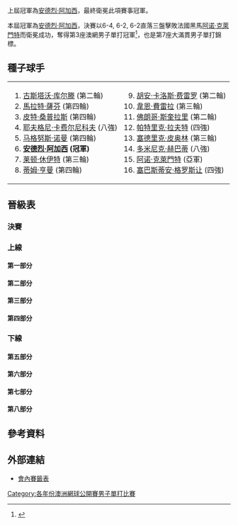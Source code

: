 {{noteTA|G1=Tennis
|1=zh-hans:圈;zh-hant:輪
|2=zh-hans:半区;zh-hant:半部;
|3=zh-hans:半决赛;zh-hk:準決賽;zh-tw:四強;
|4=zh-hans:半準决赛;zh-hk:半準決賽;zh-tw:八強;
}}

{{GrandSlamEvents|2001|澳洲網球公開賽|
 | defchamp = {{flagicon|USA}} [[安德烈·阿加西|安德烈·阿加西]]
 | champ = {{flagicon|USA}} [[安德烈·阿加西|安德烈·阿加西]]
 | runner = {{flagicon|FRA}} [[阿诺·克莱芒|阿诺·克萊門特]]
 | score = 6–4, 6–2, 6–2
}}

{{main|2001年澳大利亚网球公开赛}}

上屆冠軍為[[安德烈·阿加西|安德烈·阿加西]]，最終衛冕此項賽事冠軍。

本屆冠軍為[[安德烈·阿加西|安德烈·阿加西]]，決賽以6-4, 6-2, 6-2直落三盤擊敗法國黑馬[[阿诺·克莱芒|阿诺·克萊門特]]而衛冕成功，奪得第3座澳網男子單打冠軍<ref>{{Cite web |url=http://www.nytimes.com/2001/01/28/sports/tennis-with-a-grand-slam-title-in-sight-agassi-s-aim-is-true.html |title=TENNIS; With a Grand Slam Title in Sight, Agassi's Aim Is True - The New York Times<!-- 机器人生成的标题 --> |accessdate=2010-03-04 |archive-date=2015-05-27 |archive-url=https://web.archive.org/web/20150527174743/http://www.nytimes.com/2001/01/28/sports/tennis-with-a-grand-slam-title-in-sight-agassi-s-aim-is-true.html |dead-url=no }}</ref>，也是第7座大滿貫男子單打錦標。

==種子球手==
{|
|valign=top|
<ol>
<li> {{flagicon|BRA}} [[古斯塔沃·库尔滕|古斯塔沃·库尔滕]] (第二輪)</li>
<li> {{flagicon|RUS}} [[馬拉特·薩芬|馬拉特·薩芬]] (第四輪)</li>
<li> {{flagicon|USA}} [[皮特·桑普拉斯|皮特·桑普拉斯]] (第四輪)</li>
<li> {{flagicon|RUS}} [[耶夫格尼·卡费尔尼科夫|耶夫格尼·卡费尔尼科夫]] (八強)</li>
<li> {{flagicon|SWE}} [[马格努斯·诺曼|马格努斯·诺曼]] (第四輪)</li>
<li> {{flagicon|USA}} '''[[安德烈·阿加西|安德烈·阿加西]] (冠軍)'''</li>
<li> {{flagicon|AUS}} [[莱顿·休伊特|莱顿·休伊特]] (第三輪)</li>
<li> {{flagicon|GBR}} [[蒂姆·亨曼|蒂姆·亨曼]] (第四輪)</li>
</ol>
|valign=top|
<ol start=9>
<li> {{flagicon|ESP}} [[胡安·卡洛斯·费雷罗|胡安·卡洛斯·费雷罗]] (第二輪)</li>
<li> {{flagicon|ZAF}} [[韋恩·費雷拉|韋恩·費雷拉]] (第三輪)</li>
<li> {{flagicon|ARG}} [[佛朗哥·斯奎拉里|佛朗哥·斯奎拉里]] (第二輪)</li>
<li> {{flagicon|AUS}} [[帕特里克·拉夫特|帕特里克·拉夫特]] (四強)</li>
<li> {{flagicon|FRA}} [[塞德里克·皮奥林|塞德里克·皮奥林]] (第三輪)</li>
<li> {{flagicon|SVK}} [[多米尼克·赫巴蒂|多米尼克·赫巴蒂]] (八強)</li>
<li> {{flagicon|FRA}} [[阿诺·克莱芒|阿诺·克萊門特]] (亞軍)</li>
<li> {{flagicon|FRA}} [[塞巴斯蒂安·格罗斯让|塞巴斯蒂安·格罗斯让]] (四強)</li>
</ol>
|}

==晉級表==
{{Draw key}}
===決賽===
{{8TeamBracket-Tennis5
| RD1=八強
| RD2=四強
| RD3=決賽
| team-width=175
| RD3-team1={{flagicon|FRA}} [[阿诺·克莱芒|克萊門特]]
| RD3-seed1=15
| RD3-team2={{flagicon|USA}} '''[[安德烈·阿加西|阿加西]]'''
| RD3-seed2=6
| RD3-score1-1=4
| RD3-score2-1='''6'''
| RD3-score1-2=2
| RD3-score2-2='''6'''
| RD3-score1-3=2
| RD3-score2-3='''6'''
| RD2-team1={{flagicon|FRA}} '''[[阿诺·克莱芒|克萊門特]]'''
| RD2-seed1=15
| RD2-team2={{flagicon|FRA}} [[塞巴斯蒂安·格罗斯让|格罗斯让]]
| RD2-seed2=16
| RD2-score1-1=5
| RD2-score2-1='''7'''
| RD2-score1-2=2
| RD2-score2-2='''6'''
| RD2-score1-3='''7<sup>7</sup>'''
| RD2-score2-3=6<sup>4</sup>
| RD2-score1-4='''7'''
| RD2-score2-4=5
| RD2-score1-5='''6'''
| RD2-score2-5=2
| RD2-team3={{flagicon|USA}} '''[[安德烈·阿加西|阿加西]]'''
| RD2-seed3=6
| RD2-team4={{flagicon|AUS}} [[帕特里克·拉夫特|拉夫特]]
| RD2-seed4=12
| RD2-score3-1='''7'''
| RD2-score4-1=5
| RD2-score3-2=2
| RD2-score4-2='''6'''
| RD2-score3-3=6<sup>5</sup>
| RD2-score4-3='''7<sup>7</sup>'''
| RD2-score3-4='''6'''
| RD2-score4-4=2
| RD2-score3-5='''6'''
| RD2-score4-5=3
| RD1-team1={{flagicon|FRA}} '''[[阿诺·克莱芒|克萊門特]]'''
| RD1-seed1=15
| RD1-team2={{flagicon|RUS}} [[耶夫格尼·卡费尔尼科夫|卡费尔尼科夫]]
| RD1-seed2=4
| RD1-score1-1='''6'''
| RD1-score2-1=4
| RD1-score1-2=5
| RD1-score2-2='''7'''
| RD1-score1-3='''7<sup>7</sup>'''
| RD1-score2-3=6<sup>3</sup>
| RD1-score1-4='''7<sup>7</sup>'''
| RD1-score2-4=6<sup>3</sup>
| RD1-team3={{flagicon|FRA}} '''[[塞巴斯蒂安·格罗斯让|格罗斯让]]'''
| RD1-seed3=16
| RD1-team4={{flagicon|ESP}} [[卡洛斯·莫亞|莫亞]]
| RD1-seed4=
| RD1-score3-1='''6'''
| RD1-score4-1=1
| RD1-score3-2='''6'''
| RD1-score4-2=4
| RD1-score3-3='''6'''
| RD1-score4-3=2
| RD1-team5={{flagicon|USA}} '''[[安德烈·阿加西|阿加西]]'''
| RD1-seed5=6
| RD1-team6={{flagicon|USA}} [[托德·馬丁|馬丁]]
| RD1-seed6=
| RD1-score5-1='''7'''
| RD1-score6-1=5
| RD1-score5-2='''6'''
| RD1-score6-2=3
| RD1-score5-3='''6'''
| RD1-score6-3=4
| RD1-team7={{flagicon|AUS}} '''[[帕特里克·拉夫特|拉夫特]]'''
| RD1-seed7=12
| RD1-team8={{flagicon|SVK}} [[多米尼克·赫巴蒂|赫巴蒂]]
| RD1-seed8=14
| RD1-score7-1='''6'''
| RD1-score8-1=2
| RD1-score7-2=6<sup>4</sup>
| RD1-score8-2='''7<sup>7</sup>'''
| RD1-score7-3='''7'''
| RD1-score8-3=5
| RD1-score7-4='''6'''
| RD1-score8-4=0
}}

===上線===
====第一部分====
{{16TeamBracket-Compact-Tennis5
| RD1=第一輪
| RD2=第二輪
| RD3=第三輪
| RD4=第四輪
| RD4-team01=[[Greg_Rusedski|Rusedski]]
| RD4-seed01=
| RD4-team02='''[[阿诺·克莱芒|克萊門特]]'''
| RD4-seed02=15
| RD4-score01-1=3
| RD4-score02-1='''6'''
| RD4-score01-2=2
| RD4-score02-2='''6'''
| RD4-score01-3=5
| RD4-score02-3='''7'''
| RD3-team01='''[[Greg_Rusedski|G Rusedski]]'''
| RD3-seed01=
| RD3-team02=[[Lars_Burgsmüller|L Burgsmüller]]
| RD3-seed02=Q
| RD3-score01-1='''6'''
| RD3-score02-1=1
| RD3-score01-2='''6'''
| RD3-score02-2=2
| RD3-score01-3='''6'''
| RD3-score02-3=1
| RD3-team03=[[羅傑·費德勒|費德勒]]
| RD3-seed03=
| RD3-team04='''[[阿诺·克莱芒|克萊門特]]'''
| RD3-seed04=15
| RD3-score03-1=6<sup>5</sup>
| RD3-score04-1='''7<sup>7</sup>'''
| RD3-score03-2=4
| RD3-score04-2='''6'''
| RD3-score03-3=4
| RD3-score04-3='''6'''
| RD2-team01=[[古斯塔沃·库尔滕|庫爾登]]
| RD2-seed01=1
| RD2-team02='''[[Greg_Rusedski|G Rusedski]]'''
| RD2-seed02=
| RD2-score01-1='''6'''
| RD2-score02-1=4
| RD2-score01-2=4
| RD2-score02-2='''6'''
| RD2-score01-3=3
| RD2-score02-3='''6'''
| RD2-score01-4='''6'''
| RD2-score02-4=2
| RD2-score01-5=7
| RD2-score02-5='''9'''
| RD2-team03=[[Stefan_Koubek|S Koubek]]
| RD2-seed03=
| RD2-team04='''[[Lars_Burgsmüller|L Burgsmüller]]'''
| RD2-seed04=Q
| RD2-score03-1=6<sup>3</sup>
| RD2-score04-1='''7<sup>7</sup>'''
| RD2-score03-2=4
| RD2-score04-2='''6'''
| RD2-score03-3=3
| RD2-score04-3='''6'''
| RD2-team05=[[Nicolas_Escudé|N Escudé]]
| RD2-seed05=
| RD2-team06='''[[羅傑·費德勒|費德勒]]'''
| RD2-seed06=
| RD2-score05-1=1
| RD2-score06-1='''6'''
| RD2-score05-2=4
| RD2-score06-2='''6'''
| RD2-score05-3=4
| RD2-score06-3='''6'''
| RD2-team07=[[Alberto_Martín|A Martín]]
| RD2-seed07=
| RD2-team08='''[[阿诺·克莱芒|克萊門特]]'''
| RD2-seed08=15
| RD2-score07-1=2
| RD2-score08-1='''6'''
| RD2-score07-2=1
| RD2-score08-2='''6'''
| RD2-score07-3=1
| RD2-score08-3='''6'''
| RD1-team01={{flagicon|BRA}} '''[[古斯塔沃·库尔滕|庫爾登]]'''
| RD1-seed01=1
| RD1-team02={{flagicon|ARG}} [[Gastón_Gaudio|G Gaudio]]
| RD1-seed02=
| RD1-score01-1='''7'''
| RD1-score02-1=5
| RD1-score01-2=6<sup>6</sup>
| RD1-score02-2='''7<sup>8</sup>'''
| RD1-score01-3='''6'''
| RD1-score02-3=3
| RD1-score01-4='''7'''
| RD1-score02-4=5
| RD1-team03={{flagicon|GBR}} '''[[Greg_Rusedski|G Rusedski]]'''
| RD1-seed03=
| RD1-team04={{flagicon|ZAF}} [[Marcos_Ondruska|M Ondruska]]
| RD1-seed04=Q
| RD1-score03-1=3
| RD1-score04-1='''6'''
| RD1-score03-2='''6'''
| RD1-score04-2=3
| RD1-score03-3='''7<sup>7</sup>'''
| RD1-score04-3=6<sup>3</sup>
| RD1-score03-4='''6'''
| RD1-score04-4=2
| RD1-team05={{flagicon|AUT}} '''[[Stefan_Koubek|S Koubek]]'''
| RD1-seed05=
| RD1-team06={{flagicon|USA}} [[Jeff_Tarango|J Tarango]]
| RD1-seed06=
| RD1-score05-1=3
| RD1-score06-1='''6'''
| RD1-score05-2='''6'''
| RD1-score06-2=3
| RD1-score05-3='''6'''
| RD1-score06-3=4
| RD1-score05-4='''6'''
| RD1-score06-4=2
| RD1-team07={{flagicon|DEU}} '''[[Lars_Burgsmüller|L Burgsmüller]]'''
| RD1-seed07=Q
| RD1-team08={{flagicon|DEU}} [[Daniel_Elsner|D Elsner]]
| RD1-seed08=
| RD1-score07-1=5
| RD1-score08-1='''7'''
| RD1-score07-2=6<sup>7</sup>
| RD1-score08-2='''7<sup>9</sup>'''
| RD1-score07-3='''6'''
| RD1-score08-3=3
| RD1-score07-4='''7'''
| RD1-score08-4=5
| RD1-score07-5='''6'''
| RD1-score08-5=4
| RD1-team09={{flagicon|FRA}} '''[[Nicolas_Escudé|N Escudé]]'''
| RD1-seed09=
| RD1-team10={{flagicon|ESP}} [[Juan_Balcells|J Balcells]]
| RD1-seed10=
| RD1-score09-1='''6'''
| RD1-score10-1=3
| RD1-score09-2=3
| RD1-score10-2='''6'''
| RD1-score09-3='''7<sup>7</sup>'''
| RD1-score10-3=6<sup>5</sup>
| RD1-score09-4=5
| RD1-score10-4='''7'''
| RD1-score09-5='''6'''
| RD1-score10-5=4
| RD1-team11={{flagicon|FRA}} [[Arnaud_Di_Pasquale|A Di Pasquale]]
| RD1-seed11=
| RD1-team12={{flagicon|CHE}} '''[[羅傑·費德勒|費德勒]]'''
| RD1-seed12=
| RD1-score11-1=4
| RD1-score12-1='''6'''
| RD1-score11-2='''6'''
| RD1-score12-2=4
| RD1-score11-3=1
| RD1-score12-3='''6'''
| RD1-score11-4=4
| RD1-score12-4='''6'''
| RD1-team13={{flagicon|BEL}} [[Olivier_Rochus|O Rochus]]
| RD1-seed13=
| RD1-team14={{flagicon|ESP}} '''[[Alberto_Martín|A Martín]]'''
| RD1-seed14=
| RD1-score13-1=6
| RD1-score14-1='''6'''
| RD1-score13-2=4
| RD1-score14-2='''6'''
| RD1-score13-3=0
| RD1-score14-3='''6'''
| RD1-team15={{flagicon|ESP}} [[Tommy_Robredo|T Robredo]]
| RD1-seed15=Q
| RD1-team16={{flagicon|FRA}} '''[[阿诺·克莱芒|克萊門特]]'''
| RD1-seed16=15
| RD1-score15-1=3
| RD1-score16-1='''6'''
| RD1-score15-2=2
| RD1-score16-2='''6'''
| RD1-score15-3=5
| RD1-score16-3='''7'''
}}

====第二部分====
{{16TeamBracket-Compact-Tennis5
| RD1=第一輪
| RD2=第二輪
| RD3=第三輪
| RD4=第四輪
| RD4-team01=[[Andreas_Vinciguerra|A Vinciguerra]]
| RD4-seed01=
| RD4-team02='''[[耶夫格尼·卡费尔尼科夫|卡费尔尼科夫]]'''
| RD4-seed02=4
| RD4-score01-1=5
| RD4-score02-1='''7'''
| RD4-score01-2=5
| RD4-score02-2='''7'''
| RD4-score01-3=1
| RD4-score02-3='''6'''
| RD3-team01=[[韋恩·費雷拉|費雷拉]]
| RD3-seed01=10
| RD3-team02='''[[Andreas_Vinciguerra|A Vinciguerra]]'''
| RD3-seed02=
| RD3-score01-1=0
| RD3-score02-1='''6'''
| RD3-score01-2='''6'''
| RD3-score02-2=3
| RD3-score01-3=4
| RD3-score02-3='''6'''
| RD3-score01-4=3
| RD3-score02-4='''6'''
| RD3-team03=[[Chris_Woodruff|C Woodruff]]
| RD3-seed03=
| RD3-team04='''[[耶夫格尼·卡费尔尼科夫|卡费尔尼科夫]]'''
| RD3-seed04=4
| RD3-score03-1='''7<sup>7</sup>'''
| RD3-score04-1=6<sup>3</sup>
| RD3-score03-2=5
| RD3-score04-2='''7'''
| RD3-score03-3=2
| RD3-score04-3='''6'''
| RD3-score03-4=3
| RD3-score04-4='''6'''
| RD2-team01='''[[韋恩·費雷拉|費雷拉]]'''
| RD2-seed01=10
| RD2-team02=[[Julien_Boutter|J Boutter]]
| RD2-seed02=
| RD2-score01-1=3
| RD2-score02-1='''6'''
| RD2-score01-2='''6'''
| RD2-score02-2=2
| RD2-score01-3='''6'''
| RD2-score02-3=2
| RD2-score01-4='''6'''
| RD2-score02-4=3
| RD2-team03='''[[Andreas_Vinciguerra|A Vinciguerra]]'''
| RD2-seed03=
| RD2-team04=[[Andrei_Medvedev|A Medvedev]]
| RD2-seed04=
| RD2-score03-1='''6'''
| RD2-score04-1=3
| RD2-score03-2='''7<sup>7</sup>'''
| RD2-score04-2=6<sup>5</sup>
| RD2-score03-3='''6'''
| RD2-score04-3=2
| RD2-team05='''[[Chris_Woodruff|C Woodruff]]'''
| RD2-seed05=
| RD2-team06=[[Alexander_Popp|A Popp]]
| RD2-seed06=
| RD2-score05-1=4
| RD2-score06-1='''6'''
| RD2-score05-2='''6'''
| RD2-score06-2=3
| RD2-score05-3='''6'''
| RD2-score06-3=4
| RD2-score05-4='''6'''
| RD2-score06-4=4
| RD2-team07=[[Nicolas_Kiefer|N Kiefer]]
| RD2-seed07=
| RD2-team08='''[[耶夫格尼·卡费尔尼科夫|卡费尔尼科夫]]'''
| RD2-seed08=4
| RD2-score07-1=2
| RD2-score08-1='''6'''
| RD2-score07-2='''6'''
| RD2-score08-2=3
| RD2-score07-3='''6'''
| RD2-score08-3=3
| RD2-score07-4=3
| RD2-score08-4='''6'''
| RD2-score07-5=0
| RD2-score08-5='''6'''
| RD1-team01={{flagicon|ZAF}} '''[[韋恩·費雷拉|費雷拉]]'''
| RD1-seed01=10
| RD1-team02={{flagicon|MAR}} [[Karim_Alami|K Alami]]
| RD1-seed02=
| RD1-score01-1='''6'''
| RD1-score02-1=3
| RD1-score01-2='''7'''
| RD1-score02-2=5
| RD1-score01-3='''6'''
| RD1-score02-3=4
| RD1-team03={{flagicon|FRA}} '''[[Julien_Boutter|J Boutter]]'''
| RD1-seed03=
| RD1-team04={{flagicon|SCG}} [[Nenad_Zimonjić|N Zimonjić]]
| RD1-seed04=Q
| RD1-score03-1='''6'''
| RD1-score04-1=1
| RD1-score03-2='''6'''
| RD1-score04-2=4
| RD1-score03-3='''6'''
| RD1-score04-3=3
| RD1-team05={{flagicon|SWE}} '''[[Andreas_Vinciguerra|A Vinciguerra]]'''
| RD1-seed05=
| RD1-team06={{flagicon|ROU}} [[Adrian_Voinea|A Voinea]]
| RD1-seed06=
| RD1-score05-1='''7<sup>7</sup>'''
| RD1-score06-1=6<sup>4</sup>
| RD1-score05-2='''6'''
| RD1-score06-2=3
| RD1-score05-3='''6'''
| RD1-score06-3=2
| RD1-team07={{flagicon|FRA}} [[Nicolas_Mahut|N Mahut]]
| RD1-seed07=WC
| RD1-team08={{flagicon|UKR}} '''[[Andrei_Medvedev|A Medvedev]]'''
| RD1-seed08=
| RD1-score07-1=2
| RD1-score08-1='''6'''
| RD1-score07-2=4
| RD1-score08-2='''6'''
| RD1-score07-3='''6'''
| RD1-score08-3=2
| RD1-score07-4='''6'''
| RD1-score08-4=4
| RD1-score07-5=4
| RD1-score08-5='''6'''
| RD1-team09={{flagicon|USA}} '''[[Chris_Woodruff|C Woodruff]]'''
| RD1-seed09=
| RD1-team10={{flagicon|USA}} [[Jan-Michael_Gambill|J-M Gambill]]
| RD1-seed10=
| RD1-score09-1='''6'''
| RD1-score10-1=3
| RD1-score09-2=4
| RD1-score10-2='''6'''
| RD1-score09-3=4
| RD1-score10-3='''6'''
| RD1-score09-4='''7'''
| RD1-score10-4=5
| RD1-score09-5='''6'''
| RD1-score10-5=3
| RD1-team11={{flagicon|DEU}} '''[[Alexander_Popp|A Popp]]'''
| RD1-seed11=
| RD1-team12={{flagicon|THA}} [[Paradorn_Srichaphan|P Srichaphan]]
| RD1-seed12=
| RD1-score11-1=3
| RD1-score12-1='''6'''
| RD1-score11-2='''6'''
| RD1-score12-2=4
| RD1-score11-3='''6'''
| RD1-score12-3=1
| RD1-score11-4=3
| RD1-score12-4='''6'''
| RD1-score11-5='''6'''
| RD1-score12-5=2
| RD1-team13={{flagicon|DEU}} '''[[Nicolas_Kiefer|N Kiefer]]'''
| RD1-seed13=
| RD1-team14={{flagicon|ZWE}} [[Wayne_Black|W Black]]
| RD1-seed14=
| RD1-score13-1='''6'''
| RD1-score14-1=3
| RD1-score13-2='''7'''
| RD1-score14-2=5
| RD1-score13-3='''6'''
| RD1-score14-3=2
| RD1-team15={{flagicon|DEU}} [[Jens_Knippschild|J Knippschild]]
| RD1-seed15=
| RD1-team16={{flagicon|RUS}} '''[[耶夫格尼·卡费尔尼科夫|卡费尔尼科夫]]'''
| RD1-seed16=4
| RD1-score15-1=1
| RD1-score16-1='''6'''
| RD1-score15-2=4
| RD1-score16-2='''6'''
| RD1-score15-3=2
| RD1-score16-3='''6'''
}}

====第三部分====
{{16TeamBracket-Compact-Tennis5
| RD1=第一輪
| RD2=第二輪
| RD3=第三輪
| RD4=第四輪
| RD4-team01=[[马格努斯·诺曼|诺曼]]
| RD4-seed01=5
| RD4-team02='''[[塞巴斯蒂安·格罗斯让|格罗斯让]]'''
| RD4-seed02=16
| RD4-score01-1=6<sup>7</sup>
| RD4-score02-1='''7<sup>9</sup>'''
| RD4-score01-2=3
| RD4-score02-2='''6'''
| RD4-score01-3='''6'''
| RD4-score02-3=0
| RD4-score01-4=4
| RD4-score02-4='''6'''
| RD3-team01='''[[马格努斯·诺曼|诺曼]]'''
| RD3-seed01=5
| RD3-team02=[[Álex_Calatrava|Á Calatrava]]
| RD3-seed02=
| RD3-score01-1='''7<sup>7</sup>'''
| RD3-score02-1=6<sup>2</sup>
| RD3-score01-2=3
| RD3-score02-2='''6'''
| RD3-score01-3='''7<sup>7</sup>'''
| RD3-score02-3=6<sup>2</sup>
| RD3-score01-4='''6'''
| RD3-score02-4=3
| RD3-team03=[[Thomas_Johansson|T Johansson]]
| RD3-seed03=
| RD3-team04='''[[塞巴斯蒂安·格罗斯让|格罗斯让]]'''
| RD3-seed04=16
| RD3-score03-1=4
| RD3-score04-1='''6'''
| RD3-score03-2=1
| RD3-score04-2='''6'''
| RD3-score03-3=4
| RD3-score04-3='''6'''
| RD2-team01='''[[马格努斯·诺曼|诺曼]]'''
| RD2-seed01=5
| RD2-team02=[[Fabrice_Santoro|F Santoro]]
| RD2-seed02=
| RD2-score01-1='''7<sup>8</sup>'''
| RD2-score02-1=6<sup>6</sup>
| RD2-score01-2='''6'''
| RD2-score02-2=3
| RD2-score01-3='''6'''
| RD2-score02-3=0
| RD2-team03=[[Guillermo_Coria|G Coria]]
| RD2-seed03=
| RD2-team04='''[[Álex_Calatrava|Á Calatrava]]'''
| RD2-seed04=
| RD2-score03-1=4
| RD2-score04-1='''6'''
| RD2-score03-2=3
| RD2-score04-2='''6'''
| RD2-score03-3='''6'''
| RD2-score04-3=3
| RD2-score03-4=2
| RD2-score04-4='''6'''
| RD2-team05=[[Gianluca_Pozzi|G Pozzi]]
| RD2-seed05=
| RD2-team06='''[[Thomas_Johansson|T Johansson]]'''
| RD2-seed06=
| RD2-score05-1=6<sup>1</sup>
| RD2-score06-1='''7<sup>7</sup>'''
| RD2-score05-2=5
| RD2-score06-2='''7'''
| RD2-score05-3=3
| RD2-score06-3='''6'''
| RD2-team07=[[Jan_Siemerink|J Siemerink]]
| RD2-seed07=
| RD2-team08='''[[塞巴斯蒂安·格罗斯让|格罗斯让]]'''
| RD2-seed08=16
| RD2-score07-1=3
| RD2-score08-1='''6'''
| RD2-score07-2=0
| RD2-score08-2='''6'''
| RD2-score07-3=4
| RD2-score08-3='''6'''
| RD1-team01={{flagicon|SWE}} '''[[马格努斯·诺曼|诺曼]]'''
| RD1-seed01=5
| RD1-team02={{flagicon|FRA}} [[Stéphane_Huet|S Huet]]
| RD1-seed02=
| RD1-score01-1=1
| RD1-score02-1='''6'''
| RD1-score01-2='''7'''
| RD1-score02-2=5
| RD1-score01-3='''6'''
| RD1-score02-3=1
| RD1-score01-4='''7<sup>7</sup>'''
| RD1-score02-4=6<sup>5</sup>
| RD1-team03={{flagicon|USA}} [[張德培|張德培]]
| RD1-seed03=
| RD1-team04={{flagicon|FRA}} '''[[Fabrice_Santoro|F Santoro]]'''
| RD1-seed04=
| RD1-score03-1=5
| RD1-score04-1='''7'''
| RD1-score03-2='''6'''
| RD1-score04-2=4
| RD1-score03-3=3
| RD1-score04-3='''6'''
| RD1-score03-4=4
| RD1-score04-4='''6'''
| RD1-team05={{flagicon|ARG}} '''[[Guillermo_Coria|G Coria]]'''
| RD1-seed05=
| RD1-team06={{flagicon|CHL}} [[Fernando_González|F González]]
| RD1-seed06=
| RD1-score05-1=4
| RD1-score06-1='''6'''
| RD1-score05-2='''7<sup>7</sup>'''
| RD1-score06-2=6<sup>5</sup>
| RD1-score05-3='''6'''
| RD1-score06-3=4
| RD1-score05-4='''6'''
| RD1-score06-4=4
| RD1-team07={{flagicon|RUS}} [[Andrei_Stoliarov|A Stoliarov]]
| RD1-seed07=Q
| RD1-team08={{flagicon|ESP}} '''[[Álex_Calatrava|Á Calatrava]]'''
| RD1-seed08=
| RD1-score07-1=3
| RD1-score08-1='''6'''
| RD1-score07-2=2
| RD1-score08-2='''6'''
| RD1-score07-3='''6'''
| RD1-score08-3=3
| RD1-score07-4=4
| RD1-score08-4='''6'''
| RD1-team09={{flagicon|ITA}} '''[[Gianluca_Pozzi|G Pozzi]]'''
| RD1-seed09=
| RD1-team10={{flagicon|USA}} [[Alex_O'Brien|A O'Brien]]
| RD1-seed10=Q
| RD1-score09-1=1
| RD1-score10-1='''6'''
| RD1-score09-2='''7<sup>9</sup>'''
| RD1-score10-2=6<sup>7</sup>
| RD1-score09-3='''6'''
| RD1-score10-3=4
| RD1-score09-4='''6'''
| RD1-score10-4=2
| RD1-team11={{flagicon|DEU}} [[Tomas_Behrend|T Behrend]]
| RD1-seed11=Q
| RD1-team12={{flagicon|SWE}} '''[[Thomas_Johansson|T Johansson]]'''
| RD1-seed12=
| RD1-score11-1=1
| RD1-score12-1='''6'''
| RD1-score11-2=2
| RD1-score12-2='''6'''
| RD1-score11-3=0
| RD1-score12-3='''6'''
| RD1-team13={{flagicon|NLD}} '''[[Jan_Siemerink|J Siemerink]]'''
| RD1-seed13=
| RD1-team14={{flagicon|NLD}} [[Sjeng_Schalken|S Schalken]]
| RD1-seed14=
| RD1-score13-1=2
| RD1-score14-1='''6'''
| RD1-score13-2='''6'''
| RD1-score14-2=3
| RD1-score13-3='''6'''
| RD1-score14-3=4
| RD1-score13-4=3
| RD1-score14-4='''6'''
| RD1-score13-5='''6'''
| RD1-score14-5=3
| RD1-team15={{flagicon|HRV}} [[Ivan_Ljubičić|I Ljubičić]]
| RD1-seed15=
| RD1-team16={{flagicon|FRA}} '''[[塞巴斯蒂安·格罗斯让|格罗斯让]]'''
| RD1-seed16=16
| RD1-score15-1=0
| RD1-score16-1='''6'''
| RD1-score15-2=6<sup>6</sup>
| RD1-score16-2='''7<sup>8</sup>'''
| RD1-score15-3=4
| RD1-score16-3='''6'''
}}

====第四部分====
{{16TeamBracket-Compact-Tennis5
| RD1=第一輪
| RD2=第二輪
| RD3=第三輪
| RD4=第四輪
| RD4-team01=[[Rainer_Schüttler|R Schüttler]]
| RD4-seed01=
| RD4-team02='''[[卡洛斯·莫亞|莫亞]]'''
| RD4-seed02=
| RD4-score01-1=6<sup>2</sup>
| RD4-score02-1='''7<sup>7</sup>'''
| RD4-score01-2=3
| RD4-score02-2='''6'''
| RD4-score01-3=4
| RD4-score02-3='''6'''
| RD3-team01=[[Daniel_Nestor|D Nestor]]
| RD3-seed01=
| RD3-team02='''[[Rainer_Schüttler|R Schüttler]]'''
| RD3-seed02=
| RD3-score01-1=4
| RD3-score02-1='''6'''
| RD3-score01-2=2
| RD3-score02-2='''6'''
| RD3-score01-3=5
| RD3-score02-3='''7'''
| RD3-team03='''[[卡洛斯·莫亞|莫亞]]'''
| RD3-seed03=
| RD3-team04=[[莱顿·休伊特|休伊特]]
| RD3-seed04=7
| RD3-score03-1=4
| RD3-score04-1='''6'''
| RD3-score03-2='''6'''
| RD3-score04-2=1
| RD3-score03-3=5
| RD3-score04-3='''7'''
| RD3-score03-4='''6'''
| RD3-score04-4=2
| RD3-score03-5='''7'''
| RD3-score04-5=5
| RD2-team01=[[佛朗哥·斯奎拉里|斯奎拉里]]
| RD2-seed01=11
| RD2-team02='''[[Daniel_Nestor|D Nestor]]'''
| RD2-seed02=
| RD2-score01-1='''6'''
| RD2-score02-1=3
| RD2-score01-2=2
| RD2-score02-2='''6'''
| RD2-score01-3=4
| RD2-score02-3='''6'''
| RD2-score01-4=5
| RD2-score02-4='''7'''
| RD2-team03='''[[Rainer_Schüttler|R Schüttler]]'''
| RD2-seed03=
| RD2-team04=[[Sargis_Sargsian|S Sargsian]]
| RD2-seed04=
| RD2-score03-1='''6'''
| RD2-score04-1=3
| RD2-score03-2='''7'''
| RD2-score04-2=5
| RD2-score03-3=4
| RD2-score04-3='''6'''
| RD2-score03-4='''6'''
| RD2-score04-4=4
| RD2-team05='''[[卡洛斯·莫亞|莫亞]]'''
| RD2-seed05=
| RD2-team06=[[Marc_Rosset|M Rosset]]
| RD2-seed06=
| RD2-score05-1='''6'''
| RD2-score06-1=2
| RD2-score05-2='''6'''
| RD2-score06-2=1
| RD2-score05-3='''6'''
| RD2-score06-3=3
| RD2-team07=[[Tommy_Haas|T Haas]]
| RD2-seed07=
| RD2-team08='''[[莱顿·休伊特|休伊特]]'''
| RD2-seed08=7
| RD2-score07-1=5
| RD2-score08-1='''7'''
| RD2-score07-2=6<sup>5</sup>
| RD2-score08-2='''7<sup>7</sup>'''
| RD2-score07-3=4
| RD2-score08-3='''6'''
| RD1-team01={{flagicon|ARG}} '''[[佛朗哥·斯奎拉里|斯奎拉里]]'''
| RD1-seed01=11
| RD1-team02={{flagicon|ESP}} [[David_Sánchez_(tennis)|D Sánchez]]
| RD1-seed02=
| RD1-score01-1='''6'''
| RD1-score02-1=3
| RD1-score01-2='''6'''
| RD1-score02-2=4
| RD1-score01-3='''6'''
| RD1-score02-3=2
| RD1-team03={{flagicon|CAN}} '''[[Daniel_Nestor|D Nestor]]'''
| RD1-seed03=
| RD1-team04={{flagicon|ESP}} [[Félix_Mantilla_Botella|F Mantilla]]
| RD1-seed04=
| RD1-score03-1=2
| RD1-score04-1='''6'''
| RD1-score03-2='''6'''
| RD1-score04-2=3
| RD1-score03-3='''6'''
| RD1-score04-3=2
| RD1-score03-4='''6'''
| RD1-score04-4=4
| RD1-team05={{flagicon|DEU}} '''[[Rainer_Schüttler|R Schüttler]]'''
| RD1-seed05=
| RD1-team06={{flagicon|SVK}} [[Ladislav_Švarc|L Švarc]]
| RD1-seed06=Q
| RD1-score05-1='''7'''
| RD1-score06-1=5
| RD1-score05-2=4
| RD1-score06-2='''6'''
| RD1-score05-3='''7<sup>7</sup>'''
| RD1-score06-3=6<sup>4</sup>
| RD1-score05-4='''6'''
| RD1-score06-4=4
| RD1-team07={{flagicon|SCG}} [[Dejan_Petrović|D Petrović]]
| RD1-seed07=WC
| RD1-team08={{flagicon|ARM}} '''[[Sargis_Sargsian|S Sargsian]]'''
| RD1-seed08=
| RD1-score07-1=1
| RD1-score08-1='''6'''
| RD1-score07-2='''6'''
| RD1-score08-2=1
| RD1-score07-3=0
| RD1-score08-3='''6'''
| RD1-score07-4=3
| RD1-score08-4='''6'''
| RD1-team09={{flagicon|ESP}} '''[[卡洛斯·莫亞|莫亞]]'''
| RD1-seed09=
| RD1-team10={{flagicon|CHL}} [[Marcelo_Ríos|M Ríos]]
| RD1-seed10=
| RD1-score09-1='''6'''
| RD1-score10-1=3
| RD1-score09-2='''6'''
| RD1-score10-2=3
| RD1-score09-3='''6'''
| RD1-score10-3=2
| RD1-team11={{flagicon|DEU}} [[Christian_Vinck|C Vinck]]
| RD1-seed11=
| RD1-team12={{flagicon|CHE}} '''[[Marc_Rosset|M Rosset]]'''
| RD1-seed12=
| RD1-score11-1=3
| RD1-score12-1='''6'''
| RD1-score11-2='''6'''
| RD1-score12-2=1
| RD1-score11-3=6<sup>3</sup>
| RD1-score12-3='''7<sup>7</sup>'''
| RD1-team13={{flagicon|CHL}} [[Nicolás_Massú|N Massú]]
| RD1-seed13=
| RD1-team14={{flagicon|DEU}} '''[[Tommy_Haas|T Haas]]'''
| RD1-seed14=
| RD1-score13-1=3
| RD1-score14-1='''6'''
| RD1-score13-2=1
| RD1-score14-2='''6'''
| RD1-score13-3=1
| RD1-score14-3='''6'''
| RD1-team15={{flagicon|SWE}} [[Jonas_Björkman|J Björkman]]
| RD1-seed15=
| RD1-team16={{flagicon|AUS}} '''[[莱顿·休伊特|休伊特]]'''
| RD1-seed16=7
| RD1-score15-1=5
| RD1-score16-1='''7'''
| RD1-score15-2='''6'''
| RD1-score16-2=4
| RD1-score15-3='''6'''
| RD1-score16-3=2
| RD1-score15-4=3
| RD1-score16-4='''6'''
| RD1-score15-5=2
| RD1-score16-5='''6'''
}}

===下線===
====第五部分====
{{16TeamBracket-Compact-Tennis5
| RD1=第一輪
| RD2=第二輪
| RD3=第三輪
| RD4=第四輪
| RD4-team01='''[[安德烈·阿加西|阿加西]]'''
| RD4-seed01=6
| RD4-team02=[[Andrew_Ilie|A Ilie]]
| RD4-seed02=
| RD4-score01-1=6<sup>1</sup>
| RD4-score02-1='''7<sup>7</sup>'''
| RD4-score01-2='''6'''
| RD4-score02-2=3
| RD4-score01-3='''6'''
| RD4-score02-3=0
| RD4-score01-4='''6'''
| RD4-score02-4=3
| RD3-team01='''[[安德烈·阿加西|阿加西]]'''
| RD3-seed01=6
| RD3-team02=[[David_Prinosil|D Prinosil]]
| RD3-seed02=
| RD3-score01-1='''7<sup>13</sup>'''
| RD3-score02-1=6<sup>11</sup>
| RD3-score01-2='''5'''
| RD3-score02-2=0
| RD3-score02-3=r
| RD3-team03=[[Mikhail_Youzhny|M Youzhny]]
| RD3-seed03=
| RD3-team04='''[[Andrew_Ilie|A Ilie]]'''
| RD3-seed04=
| RD3-score03-1=6<sup>3</sup>
| RD3-score04-1='''7<sup>7</sup>'''
| RD3-score03-2=4
| RD3-score04-2='''6'''
| RD3-score03-3=2
| RD3-score04-3='''6'''
| RD2-team01='''[[安德烈·阿加西|阿加西]]'''
| RD2-seed01=6
| RD2-team02=[[Paul_Goldstein|P Goldstein]]
| RD2-seed02=
| RD2-score01-1='''6'''
| RD2-score02-1=1
| RD2-score01-2='''6'''
| RD2-score02-2=3
| RD2-score01-3='''6'''
| RD2-score02-3=1
| RD2-team03=[[Cecil_Mamiit|C Mamiit]]
| RD2-seed03=
| RD2-team04='''[[David_Prinosil|D Prinosil]]'''
| RD2-seed04=
| RD2-score03-1='''6'''
| RD2-score04-1=4
| RD2-score03-2='''6'''
| RD2-score04-2=3
| RD2-score03-3=2
| RD2-score04-3='''6'''
| RD2-score03-4=3
| RD2-score04-4='''6'''
| RD2-score03-5=2
| RD2-score04-5='''6'''
| RD2-team05='''[[Mikhail_Youzhny|M Youzhny]]'''
| RD2-seed05=
| RD2-team06=[[Mariano_Zabaleta|M Zabaleta]]
| RD2-seed06=
| RD2-score05-1=5
| RD2-score06-1='''7'''
| RD2-score05-2='''7<sup>7</sup>'''
| RD2-score06-2=6<sup>3</sup>
| RD2-score05-3='''6'''
| RD2-score06-3=2
| RD2-score05-4='''6'''
| RD2-score06-4=4
| RD2-team07='''[[Andrew_Ilie|A Ilie]]'''
| RD2-seed07=
| RD2-team08=[[Juan_Carlos_Ferrero|JC Ferrero]]
| RD2-seed08=9
| RD2-score07-1=3
| RD2-score08-1='''6'''
| RD2-score07-2='''6'''
| RD2-score08-2=2
| RD2-score07-3='''6'''
| RD2-score08-3=1
| RD2-score07-4=1
| RD2-score08-4='''6'''
| RD2-score07-5='''6'''
| RD2-score08-5=2
| RD1-team01={{flagicon|USA}} '''[[安德烈·阿加西|阿加西]]'''
| RD1-seed01=6
| RD1-team02={{flagicon|CZE}} [[Jiří_Vaněk_(tennis)|J Vaněk]]
| RD1-seed02=
| RD1-score01-1='''6'''
| RD1-score02-1=0
| RD1-score01-2='''7'''
| RD1-score02-2=5
| RD1-score01-3='''6'''
| RD1-score02-3=3
| RD1-team03={{flagicon|ESP}} [[German_Puentes|G Puentes]]
| RD1-seed03=
| RD1-team04={{flagicon|USA}} '''[[Paul_Goldstein|P Goldstein]]'''
| RD1-seed04=
| RD1-score03-1='''6'''
| RD1-score04-1=4
| RD1-score03-2=4
| RD1-score04-2='''6'''
| RD1-score03-3=2
| RD1-score04-3='''6'''
| RD1-score03-4=1
| RD1-score04-4='''6'''
| RD1-team05={{flagicon|AUS}} [[Matthew_Breen|M Breen]]
| RD1-seed05=
| RD1-team06={{flagicon|PHL}} '''[[Cecil_Mamiit|C Mamiit]]'''
| RD1-seed06=
| RD1-score05-1='''6'''
| RD1-score06-1=1
| RD1-score05-2=4
| RD1-score06-2='''6'''
| RD1-score05-3='''6'''
| RD1-score06-3=4
| RD1-score05-4=3
| RD1-score06-4='''6'''
| RD1-score05-5=4
| RD1-score06-5='''6'''
| RD1-team07={{flagicon|ESP}} [[Sergi_Bruguera|S Bruguera]]
| RD1-seed07=
| RD1-team08={{flagicon|DEU}} '''[[David_Prinosil|D Prinosil]]'''
| RD1-seed08=
| RD1-score07-1=5
| RD1-score08-1='''7'''
| RD1-score07-2=1
| RD1-score08-2='''6'''
| RD1-score07-3='''6'''
| RD1-score08-3=1
| RD1-score07-4='''6'''
| RD1-score08-4=2
| RD1-score07-5=1
| RD1-score08-5='''6'''
| RD1-team09={{flagicon|ESP}} [[Jacobo_Díaz|J Díaz]]
| RD1-seed09=
| RD1-team10={{flagicon|RUS}} '''[[Mikhail_Youzhny|M Youzhny]]'''
| RD1-seed10=
| RD1-score09-1=1
| RD1-score10-1='''6'''
| RD1-score09-2=1
| RD1-score10-2='''6'''
| RD1-score09-3=4
| RD1-score10-3='''6'''
| RD1-team11={{flagicon|ARG}} '''[[Mariano_Zabaleta|M Zabaleta]]'''
| RD1-seed11=
| RD1-team12={{flagicon|AUS}} [[Todd_Woodbridge|T Woodbridge]]
| RD1-seed12=WC
| RD1-score11-1='''6'''
| RD1-score12-1=4
| RD1-score11-2='''6'''
| RD1-score12-2=2
| RD1-score11-3=5
| RD1-score12-3='''7'''
| RD1-score11-4=2
| RD1-score12-4='''6'''
| RD1-score11-5='''6'''
| RD1-score12-5=4
| RD1-team13={{flagicon|NLD}} [[Peter_Wessels|P Wessels]]
| RD1-seed13=Q
| RD1-team14={{flagicon|AUS}} '''[[Andrew_Ilie|A Ilie]]'''
| RD1-seed14=
| RD1-score13-1=3
| RD1-score14-1='''6'''
| RD1-score13-2=4
| RD1-score14-2='''6'''
| RD1-score13-3='''6'''
| RD1-score14-3=3
| RD1-score13-4=4
| RD1-score14-4='''6'''
| RD1-team15={{flagicon|AUS}} [[Alun_Jones_(tennis)|A Jones]]
| RD1-seed15=WC
| RD1-team16={{flagicon|ESP}} '''[[Juan_Carlos_Ferrero|JC Ferrero]]'''
| RD1-seed16=9
| RD1-score15-1=3
| RD1-score16-1='''6'''
| RD1-score15-2=6<sup>3</sup>
| RD1-score16-2='''7<sup>7</sup>'''
| RD1-score15-3=2
| RD1-score16-3='''6'''
}}

====第六部分====
{{16TeamBracket-Compact-Tennis5
| RD1=第一輪
| RD2=第二輪
| RD3=第三輪
| RD4=第四輪
| RD4-team01='''[[托德·馬丁|馬丁]]'''
| RD4-seed01=
| RD4-team02=[[皮特·桑普拉斯|桑普拉斯]]
| RD4-seed02=3
| RD4-score01-1=6<sup>2</sup>
| RD4-score02-1='''7<sup>7</sup>'''
| RD4-score01-2='''6'''
| RD4-score02-2=3
| RD4-score01-3='''6'''
| RD4-score02-3=4
| RD4-score01-4='''6'''
| RD4-score02-4=4
| RD3-team01=[[塞德里克·皮奥林|皮奥林]]
| RD3-seed01=13
| RD3-team02='''[[托德·馬丁|馬丁]]'''
| RD3-seed02=
| RD3-score01-1=4
| RD3-score02-1='''6'''
| RD3-score01-2='''6'''
| RD3-score02-2=3
| RD3-score01-3=3
| RD3-score02-3='''6'''
| RD3-score01-4=4
| RD3-score02-4='''6'''
| RD3-team03=[[Juan_Ignacio_Chela|JI Chela]]
| RD3-seed03=
| RD3-team04='''[[皮特·桑普拉斯|桑普拉斯]]'''
| RD3-seed04=3
| RD3-score03-1=4
| RD3-score04-1='''6'''
| RD3-score03-2='''6'''
| RD3-score04-2=4
| RD3-score03-3='''6'''
| RD3-score04-3=4
| RD3-score03-4=5
| RD3-score04-4='''7'''
| RD3-score03-5=2
| RD3-score04-5='''6'''
| RD2-team01='''[[塞德里克·皮奥林|皮奥林]]'''
| RD2-seed01=13
| RD2-team02=[[Ctislav_Doseděl|C Doseděl]]
| RD2-seed02=
| RD2-score01-1='''7<sup>8</sup>'''
| RD2-score02-1=6<sup>6</sup>
| RD2-score01-2=1
| RD2-score02-2='''6'''
| RD2-score01-3='''6'''
| RD2-score02-3=4
| RD2-score01-4='''6'''
| RD2-score02-4=4
| RD2-team03=[[Agustín_Calleri|A Calleri]]
| RD2-seed03=
| RD2-team04='''[[托德·馬丁|馬丁]]'''
| RD2-seed04=
| RD2-score03-1='''6'''
| RD2-score04-1=1
| RD2-score03-2=6<sup>5</sup>
| RD2-score04-2='''7<sup>7</sup>'''
| RD2-score03-3=6<sup>7</sup>
| RD2-score04-3='''7<sup>9</sup>'''
| RD2-score03-4='''6'''
| RD2-score04-4=4
| RD2-score03-5=2
| RD2-score04-5='''6'''
| RD2-team05='''[[Juan_Ignacio_Chela|JI Chela]]'''
| RD2-seed05=
| RD2-team06=[[Harel_Levy|H Levy]]
| RD2-seed06=
| RD2-score05-1='''6'''
| RD2-score06-1=2
| RD2-score05-2='''6'''
| RD2-score06-2=2
| RD2-score05-3='''6'''
| RD2-score06-3=3
| RD2-team07=[[Bohdan_Ulihrach|B Ulihrach]]
| RD2-seed07=
| RD2-team08='''[[皮特·桑普拉斯|桑普拉斯]]'''
| RD2-seed08=3
| RD2-score07-1=6<sup>5</sup>
| RD2-score08-1='''7<sup>7</sup>'''
| RD2-score07-2=6<sup>5</sup>
| RD2-score08-2='''7<sup>7</sup>'''
| RD2-score07-3='''6'''
| RD2-score08-3=4
| RD2-score07-4=5
| RD2-score08-4='''7'''
| RD1-team01={{flagicon|FRA}} '''[[塞德里克·皮奥林|皮奥林]]'''
| RD1-seed01=13
| RD1-team02={{flagicon|ITA}} [[Davide_Sanguinetti|D Sanguinetti]]
| RD1-seed02=
| RD1-score01-1='''7<sup>7</sup>'''
| RD1-score02-1=6<sup>3</sup>
| RD1-score01-2='''6'''
| RD1-score02-2=4
| RD1-score01-3='''6'''
| RD1-score02-3=2
| RD1-team03={{flagicon|CZE}} '''[[Ctislav_Doseděl|C Doseděl]]'''
| RD1-seed03=
| RD1-team04={{flagicon|ESP}} [[Albert_Portas|A Portas]]
| RD1-seed04=
| RD1-score03-1='''7<sup>7</sup>'''
| RD1-score04-1=6<sup>2</sup>
| RD1-score03-2='''6'''
| RD1-score04-2=2
| RD1-score03-3=4
| RD1-score04-3='''6'''
| RD1-score03-4=3
| RD1-score04-4='''6'''
| RD1-score03-5='''6'''
| RD1-score04-5=3
| RD1-team05={{flagicon|AUS}} [[Jason_Stoltenberg|J Stoltenberg]]
| RD1-seed05=
| RD1-team06={{flagicon|ARG}} '''[[Agustín_Calleri|A Calleri]]'''
| RD1-seed06=
| RD1-score05-1=6<sup>3</sup>
| RD1-score06-1='''7<sup>7</sup>'''
| RD1-score05-2=4
| RD1-score06-2='''6'''
| RD1-score05-3=6<sup>1</sup>
| RD1-score06-3='''7<sup>7</sup>'''
| RD1-team07={{flagicon|ZWE}} [[Byron_Black|B Black]]
| RD1-seed07=
| RD1-team08={{flagicon|USA}} '''[[托德·馬丁|馬丁]]'''
| RD1-seed08=
| RD1-score07-1=5
| RD1-score08-1='''7'''
| RD1-score07-2=4
| RD1-score08-2='''6'''
| RD1-score07-3=3
| RD1-score08-3='''6'''
| RD1-team09={{flagicon|ARG}} '''[[Juan_Ignacio_Chela|JI Chela]]'''
| RD1-seed09=
| RD1-team10={{flagicon|JPN}} [[Takao_Suzuki|T Suzuki]]
| RD1-seed10=WC
| RD1-score09-1='''6'''
| RD1-score10-1=3
| RD1-score09-2='''6'''
| RD1-score10-2=1
| RD1-score09-3=5<sup>0</sup>
| RD1-score10-3='''7<sup>7</sup>'''
| RD1-score09-4='''7<sup>7</sup>'''
| RD1-score10-4=6<sup>4</sup>
| RD1-team11={{flagicon|ESP}} [[Fernando_Vicente|F Vicente]]
| RD1-seed11=
| RD1-team12={{flagicon|ISR}} '''[[Harel_Levy|H Levy]]'''
| RD1-seed12=
| RD1-score11-1='''6'''
| RD1-score12-1=4
| RD1-score11-2=3
| RD1-score12-2='''6'''
| RD1-score11-3=3
| RD1-score12-3='''6'''
| RD1-score11-4=1
| RD1-score12-4='''6'''
| RD1-team13={{flagicon|BLR}} [[Vladimir_Voltchkov|V Voltchkov]]
| RD1-seed13=
| RD1-team14={{flagicon|CZE}} '''[[Bohdan_Ulihrach|B Ulihrach]]'''
| RD1-seed14=
| RD1-score13-1='''6'''
| RD1-score14-1=4
| RD1-score13-2=5
| RD1-score14-2='''7'''
| RD1-score13-3=3
| RD1-score14-3='''6'''
| RD1-score13-4=2
| RD1-score14-4='''6'''
| RD1-team15={{flagicon|SVK}} [[Karol_Kučera|K Kučera]]
| RD1-seed15=
| RD1-team16={{flagicon|USA}} '''[[皮特·桑普拉斯|桑普拉斯]]'''
| RD1-seed16=3
| RD1-score15-1=6<sup>5</sup>
| RD1-score16-1='''7<sup>7</sup>'''
| RD1-score15-2='''6'''
| RD1-score16-2=3
| RD1-score15-3=4
| RD1-score16-3='''6'''
| RD1-score15-4=6<sup>3</sup>
| RD1-score16-4='''7<sup>7</sup>'''
}}

====第七部分====
{{16TeamBracket-Compact-Tennis5
| RD1=第一輪
| RD2=第二輪
| RD3=第三輪
| RD4=第四輪
| RD4-team01=[[蒂姆·亨曼|亨曼]]
| RD4-seed01=8
| RD4-team02='''[[帕特里克·拉夫特|拉夫特]]'''
| RD4-seed02=12
| RD4-score01-1=2
| RD4-score02-1='''6'''
| RD4-score01-2=3
| RD4-score02-2='''6'''
| RD4-score01-3=3
| RD4-score02-3='''6'''
| RD3-team01='''[[蒂姆·亨曼|亨曼]]'''
| RD3-seed01=8
| RD3-team02=[[Wayne_Arthurs_(tennis)|W Arthurs]]
| RD3-seed02=
| RD3-score01-1='''6'''
| RD3-score02-1=3
| RD3-score01-2='''6'''
| RD3-score02-2=2
| RD3-score01-3=0
| RD3-score02-3='''6'''
| RD3-score01-4='''6'''
| RD3-score02-4=2
| RD3-team03=[[Michel_Kratochvil|M Kratochvil]]
| RD3-seed03=
| RD3-team04='''[[帕特里克·拉夫特|拉夫特]]'''
| RD3-seed04=12
| RD3-score03-1=4
| RD3-score04-1='''6'''
| RD3-score03-2=1
| RD3-score04-2='''6'''
| RD3-score03-3=5
| RD3-score04-3='''7'''
| RD2-team01='''[[蒂姆·亨曼|亨曼]]'''
| RD2-seed01=8
| RD2-team02=[[Nicolas_Lapentti|N Lapentti]]
| RD2-seed02=
| RD2-score01-1='''6'''
| RD2-score02-1=1
| RD2-score01-2='''7<sup>7</sup>'''
| RD2-score02-2=6<sup>3</sup>
| RD2-score01-3='''7<sup>9</sup>'''
| RD2-score02-3=6<sup>7</sup>
| RD2-team03='''[[Wayne_Arthurs_(tennis)|W Arthurs]]'''
| RD2-seed03=
| RD2-team04=[[Ivo_Heuberger|I Heuberger]]
| RD2-seed04=Q
| RD2-score03-1='''6'''
| RD2-score04-1=3
| RD2-score03-2=3
| RD2-score04-2='''6'''
| RD2-score03-3='''6'''
| RD2-score04-3=3
| RD2-score03-4=3
| RD2-score04-4='''6'''
| RD2-score03-5='''6'''
| RD2-score04-5=1
| RD2-team05='''[[Michel_Kratochvil|M Kratochvil]]'''
| RD2-seed05=
| RD2-team06=[[Max_Mirnyi|M Mirnyi]]
| RD2-seed06=
| RD2-score05-1='''6'''
| RD2-score06-1=3
| RD2-score05-2='''6'''
| RD2-score06-2=4
| RD2-score05-3=6<sup>5</sup>
| RD2-score06-3='''7<sup>7</sup>'''
| RD2-score05-4='''6'''
| RD2-score06-4=3
| RD2-team07=[[Nikolay_Davydenko|N Davydenko]]
| RD2-seed07=Q
| RD2-team08='''[[帕特里克·拉夫特|拉夫特]]'''
| RD2-seed08=12
| RD2-score07-1=4
| RD2-score08-1='''6'''
| RD2-score07-2='''6'''
| RD2-score08-2=2
| RD2-score07-3=3
| RD2-score08-3='''6'''
| RD2-score07-4=6<sup>4</sup>
| RD2-score08-4='''7<sup>7</sup>'''
| RD1-team01={{flagicon|GBR}} '''[[蒂姆·亨曼|亨曼]]'''
| RD1-seed01=8
| RD1-team02={{flagicon|MAR}} [[Hicham_Arazi|H Arazi]]
| RD1-seed02=
| RD1-score01-1='''7<sup>7</sup>'''
| RD1-score02-1=6<sup>5</sup>
| RD1-score01-2='''6'''
| RD1-score02-2=4
| RD1-score01-3='''6'''
| RD1-score02-3=4
| RD1-team03={{flagicon|KOR}} [[Lee_Hyung-taik|H-t Lee]]
| RD1-seed03=
| RD1-team04={{flagicon|ECU}} '''[[Nicolas_Lapentti|N Lapentti]]'''
| RD1-seed04=
| RD1-score03-1='''6'''
| RD1-score04-1=3
| RD1-score03-2=3
| RD1-score04-2='''6'''
| RD1-score03-3=4
| RD1-score04-3='''6'''
| RD1-score03-4='''6'''
| RD1-score04-4=3
| RD1-score03-5=6
| RD1-score04-5='''8'''
| RD1-team05={{flagicon|AUS}} '''[[Wayne_Arthurs_(tennis)|W Arthurs]]'''
| RD1-seed05=
| RD1-team06={{flagicon|RUS}} [[Yuri_Schukin|Y Schukin]]
| RD1-seed06=Q
| RD1-score05-1='''6'''
| RD1-score06-1=3
| RD1-score05-2='''7'''
| RD1-score06-2=5
| RD1-score05-3=4
| RD1-score06-3='''6'''
| RD1-score05-4='''6'''
| RD1-score06-4=2
| RD1-team07={{flagicon|CHE}} '''[[Ivo_Heuberger|I Heuberger]]'''
| RD1-seed07=Q
| RD1-team08={{flagicon|MAR}} [[Younes_El_Aynaoui|Y El Aynaoui]]
| RD1-seed08=
| RD1-score07-1='''6'''
| RD1-score08-1=2
| RD1-score07-2='''5'''
| RD1-score08-2=4
| RD1-score08-3=r
| RD1-team09={{flagicon|CHE}} '''[[Michel_Kratochvil|M Kratochvil]]'''
| RD1-seed09=
| RD1-team10={{flagicon|NLD}} [[Raemon_Sluiter|R Sluiter]]
| RD1-seed10=
| RD1-score09-1='''6'''
| RD1-score10-1=2
| RD1-score09-2='''6'''
| RD1-score10-2=2
| RD1-score09-3='''7<sup>7</sup>'''
| RD1-score10-3=6<sup>2</sup>
| RD1-team11={{flagicon|BLR}} '''[[Max_Mirnyi|M Mirnyi]]'''
| RD1-seed11=
| RD1-team12={{flagicon|AUS}} [[Todd_Perry|T Perry]]
| RD1-seed12=WC
| RD1-score11-1='''7<sup>8</sup>'''
| RD1-score12-1=6<sup>6</sup>
| RD1-score11-2='''6'''
| RD1-score12-2=4
| RD1-score11-3='''6'''
| RD1-score12-3=3
| RD1-team13={{flagicon|CZE}} [[Ota_Fukárek|O Fukárek]]
| RD1-seed13=Q
| RD1-team14={{flagicon|RUS}} '''[[Nikolay_Davydenko|N Davydenko]]'''
| RD1-seed14=Q
| RD1-score13-1=6<sup>6</sup>
| RD1-score14-1='''7<sup>8</sup>'''
| RD1-score13-2=5
| RD1-score14-2='''7'''
| RD1-score13-3=3
| RD1-score14-3='''6'''
| RD1-team15={{flagicon|AUS}} [[Scott_Draper|S Draper]]
| RD1-seed15=WC
| RD1-team16={{flagicon|AUS}} '''[[帕特里克·拉夫特|拉夫特]]'''
| RD1-seed16=12
| RD1-score15-1=3
| RD1-score16-1='''6'''
| RD1-score15-2=2
| RD1-score16-2='''6'''
| RD1-score15-3=5
| RD1-score16-3='''7'''
}}

====第八部分====
{{16TeamBracket-Compact-Tennis5
| RD1=第一輪
| RD2=第二輪
| RD3=第三輪
| RD4=第四輪
| RD4-team01='''[[多米尼克·赫巴蒂|赫巴蒂]]'''
| RD4-seed01=14
| RD4-team02=[[馬拉特·薩芬|薩芬]]
| RD4-seed02=2
| RD4-score01-1='''6'''
| RD4-score02-1=2
| RD4-score01-2='''7<sup>8</sup>'''
| RD4-score02-2=6<sup>6</sup>
| RD4-score01-3='''6'''
| RD4-score02-3=4
| RD3-team01='''[[多米尼克·赫巴蒂|赫巴蒂]]'''
| RD3-seed01=14
| RD3-team02=[[Christophe_Rochus|C Rochus]]
| RD3-seed02=
| RD3-score01-1='''6'''
| RD3-score02-1=4
| RD3-score01-2='''6'''
| RD3-score02-2=4
| RD3-score01-3='''6'''
| RD3-score02-3=2
| RD3-team03=[[Michal_Tabara|M Tabara]]
| RD3-seed03=
| RD3-team04='''[[馬拉特·薩芬|薩芬]]'''
| RD3-seed04=2
| RD3-score03-1=1
| RD3-score04-1='''6'''
| RD3-score03-2=1
| RD3-score04-2='''6'''
| RD3-score03-3=4
| RD3-score04-3='''6'''
| RD2-team01='''[[多米尼克·赫巴蒂|赫巴蒂]]'''
| RD2-seed01=14
| RD2-team02=[[Francisco_Clavet|F Clavet]]
| RD2-seed02=
| RD2-score01-1='''6'''
| RD2-score02-1=3
| RD2-score01-2='''6'''
| RD2-score02-2=4
| RD2-score01-3='''6'''
| RD2-score02-3=2
| RD2-team03='''[[Christophe_Rochus|C Rochus]]'''
| RD2-seed03=
| RD2-team04=[[André_Sá|A Sá]]
| RD2-seed04=
| RD2-score03-1='''6'''
| RD2-score04-1=3
| RD2-score03-2='''6'''
| RD2-score04-2=2
| RD2-score03-3='''6'''
| RD2-score04-3=2
| RD2-team05=[[Guillermo_Cañas|G Cañas]]
| RD2-seed05=Q
| RD2-team06='''[[Michal_Tabara|M Tabara]]'''
| RD2-seed06=
| RD2-score05-1=6<sup>4</sup>
| RD2-score06-1='''7<sup>7</sup>'''
| RD2-score05-2=3
| RD2-score06-2='''6'''
| RD2-score05-3=2
| RD2-score06-3='''6'''
| RD2-team07=[[Andrei_Pavel|A Pavel]]
| RD2-seed07=
| RD2-team08='''[[馬拉特·薩芬|薩芬]]'''
| RD2-seed08=2
| RD2-score07-1='''6'''
| RD2-score08-1=4
| RD2-score07-2=3
| RD2-score08-2='''6'''
| RD2-score07-3=4
| RD2-score08-3='''6'''
| RD2-score07-4=6<sup>5</sup>
| RD2-score08-4='''7<sup>7</sup>'''
| RD1-team01={{flagicon|SVK}} '''[[多米尼克·赫巴蒂|赫巴蒂]]'''
| RD1-seed01=14
| RD1-team02={{flagicon|MCO}} [[Jean-René_Lisnard|J-R Lisnard]]
| RD1-seed02=Q
| RD1-score01-1=3
| RD1-score02-1='''6'''
| RD1-score01-2=3
| RD1-score02-2='''6'''
| RD1-score01-3='''6'''
| RD1-score02-3=4
| RD1-score01-4='''6'''
| RD1-score02-4=1
| RD1-score01-5='''6'''
| RD1-score02-5=1
| RD1-team03={{flagicon|ESP}} '''[[Francisco_Clavet|F Clavet]]'''
| RD1-seed03=
| RD1-team04={{flagicon|DEU}} [[Markus_Hantschk|M Hantschk]]
| RD1-seed04=
| RD1-score03-1='''6'''
| RD1-score04-1=2
| RD1-score03-2='''6'''
| RD1-score04-2=0
| RD1-score03-3='''6'''
| RD1-score04-3=2
| RD1-team05={{flagicon|BEL}} '''[[Christophe_Rochus|C Rochus]]'''
| RD1-seed05=
| RD1-team06={{flagicon|USA}} [[Justin_Gimelstob|J Gimelstob]]
| RD1-seed06=
| RD1-score05-1=4
| RD1-score06-1='''6'''
| RD1-score05-2=3
| RD1-score06-2='''6'''
| RD1-score05-3='''6'''
| RD1-score06-3=4
| RD1-score05-4='''6'''
| RD1-score06-4=0
| RD1-score05-5='''9'''
| RD1-score06-5=7
| RD1-team07={{flagicon|AUS}} [[Richard_Fromberg|R Fromberg]]
| RD1-seed07=
| RD1-team08={{flagicon|BRA}} '''[[André_Sá|A Sá]]'''
| RD1-seed08=
| RD1-score07-1=2
| RD1-score08-1='''6'''
| RD1-score07-2=4
| RD1-score08-2='''6'''
| RD1-score07-3=3
| RD1-score08-3='''6'''
| RD1-team09={{flagicon|ARG}} '''[[Guillermo_Cañas|G Cañas]]'''
| RD1-seed09=Q
| RD1-team10={{flagicon|CHE}} [[George_Bastl|G Bastl]]
| RD1-seed10=
| RD1-score09-1='''6'''
| RD1-score10-1=4
| RD1-score09-2='''6'''
| RD1-score10-2=4
| RD1-score09-3='''6'''
| RD1-score10-3=3
| RD1-team11={{flagicon|ITA}} [[Andrea_Gaudenzi|A Gaudenzi]]
| RD1-seed11=
| RD1-team12={{flagicon|CZE}} '''[[Michal_Tabara|M Tabara]]'''
| RD1-seed12=
| RD1-score11-1='''6'''
| RD1-score12-1=3
| RD1-score11-2=4
| RD1-score12-2='''6'''
| RD1-score11-3=4
| RD1-score12-3='''6'''
| RD1-score11-4='''7'''
| RD1-score12-4=5
| RD1-score11-5=4
| RD1-score12-5='''6'''
| RD1-team13={{flagicon|USA}} [[Michael_Russell_(tennis)|M Russell]]
| RD1-seed13=Q
| RD1-team14={{flagicon|ROU}} '''[[Andrei_Pavel|A Pavel]]'''
| RD1-seed14=
| RD1-score13-1=6<sup>5</sup>
| RD1-score14-1='''7<sup>7</sup>'''
| RD1-score13-2='''7<sup>7</sup>'''
| RD1-score14-2=6<sup>5</sup>
| RD1-score13-3=5
| RD1-score14-3='''7'''
| RD1-score13-4=4
| RD1-score14-4='''6'''
| RD1-team15={{flagicon|ESP}} [[Galo_Blanco|G Blanco]]
| RD1-seed15=
| RD1-team16={{flagicon|RUS}} '''[[馬拉特·薩芬|薩芬]]'''
| RD1-seed16=2
| RD1-score15-1=4
| RD1-score16-1='''6'''
| RD1-score15-2='''6'''
| RD1-score16-2=1
| RD1-score15-3=4
| RD1-score16-3='''6'''
| RD1-score15-4=6<sup>5</sup>
| RD1-score16-4='''7<sup>7</sup>'''
}}

== 參考資料 ==
{{Reflist}}

==外部連結==
* [https://www.atptour.com/en/scores/archive/us-open/580/2001/draws?matchType=singles 會內賽籤表]{{Wayback|url=https://www.atptour.com/en/scores/archive/us-open/580/2001/draws?matchType=singles |date=20200604081425 }}

[[Category:各年份澳洲網球公開賽男子單打比賽|Category:各年份澳洲網球公開賽男子單打比賽]]
